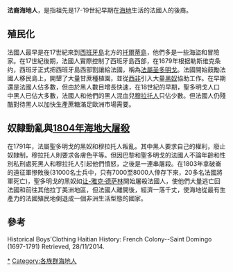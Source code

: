 '''法裔海地人'''，是指祖先是17-19世紀早期在[[海地|海地]]生活的法國人的後裔。

==殖民化==
法國人最早是在17世紀來到[[西班牙島|西班牙島]]北方的[[托爾蒂島|托爾蒂島]]，他們多是一些海盜和冒險家。在17世紀後期，法國人實際控制了西班牙島西部，在1679年根据勒斯维克条约，西班牙正式把西班牙島西部割讓給法國，稱為[[法屬圣多明戈|法屬圣多明戈]]。法國開始鼓勵法國人移民島上，開墾了大量甘蔗種植園，並從[[西非|西非]]引入大量[[黑奴|黑奴]]協助工作。在早期還是法國人佔多數，但由於黑人數目增長快速，在18世紀的早期，聖多明戈人口中黑人已佔大多數，法國人和他們的黑人混血兒[[穆拉托人|穆拉托人]]只佔少數。但法國人仍殘酷對待黑人以加快生產蔗糖滿足歐洲市場需要。

==奴隸動亂與[[1804年海地大屠殺|1804年海地大屠殺]]==
在1791年，法屬聖多明戈的黑奴和穆拉托人叛亂。其中黑人要求自己的權利，廢止奴隸制，穆拉托人則要求各膚色平等。但因巴黎和聖多明戈的法國人不論年齡和性別私刑處死黑人和穆拉托人引起他們憤怒，之後是一連串屠殺。在1803年拿破崙的遠征軍慘敗後(31000名士兵中，只有7000至8000人倖存下來，20多名法國將軍死亡)，聖多明戈的黑奴如[[让-雅克·德萨林|让-雅克·德萨林]]開始屠殺法國人，使他們大量逃亡回法國和前往其他拉丁美洲地區，但法國人離開後，經濟一落千丈，使海地從最有生產力的法國殖民地倒退成一個非洲生活型態的國家。

==參考==
Historical Boys'Clothing Haitian History: French Colony--Saint Domingo (1697-1791) Retrieved, 28/11/2014.

[[Category:法國裔海地人|*]]
[[Category:各族群海地人|Category:各族群海地人]]